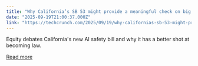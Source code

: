 ```yaml
---
title: "Why California’s SB 53 might provide a meaningful check on big AI companies"
date: "2025-09-19T21:00:37.000Z"
link: "https://techcrunch.com/2025/09/19/why-californias-sb-53-might-provide-a-meaningful-check-on-big-ai-companies/"
---
```


Equity debates California's new AI safety bill and why it has a better shot at becoming law.

[Read more](https://techcrunch.com/2025/09/19/why-californias-sb-53-might-provide-a-meaningful-check-on-big-ai-companies/)
